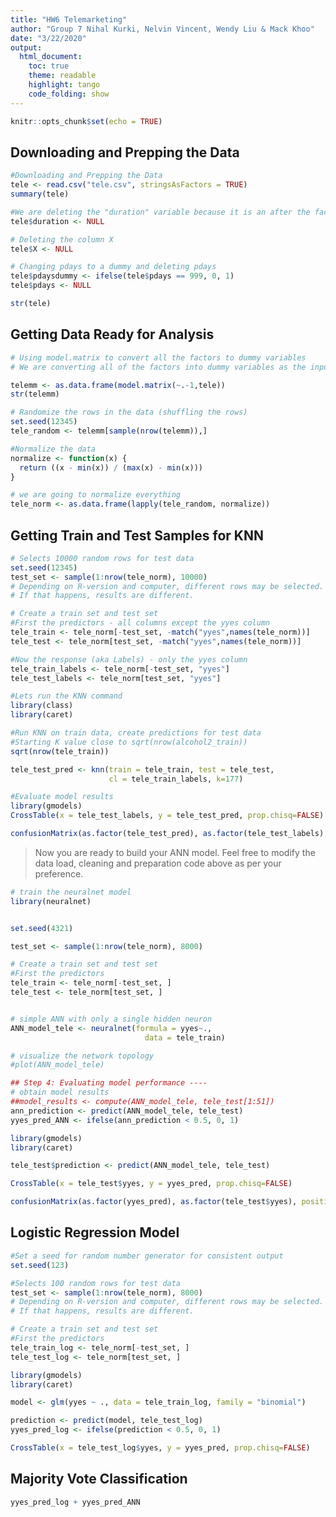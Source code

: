 ```yaml
---
title: "HW6 Telemarketing"
author: "Group 7 Nihal Kurki, Nelvin Vincent, Wendy Liu & Mack Khoo"
date: "3/22/2020"
output:
  html_document:
    toc: true
    theme: readable
    highlight: tango
    code_folding: show
---
```


```r
knitr::opts_chunk$set(echo = TRUE)
```

## Downloading and Prepping the Data

```r
#Downloading and Prepping the Data
tele <- read.csv("tele.csv", stringsAsFactors = TRUE)
summary(tele)

#We are deleting the "duration" variable because it is an after the fact measurement. We only should be using variables that we know before the call
tele$duration <- NULL

# Deleting the column X
tele$X <- NULL

# Changing pdays to a dummy and deleting pdays
tele$pdaysdummy <- ifelse(tele$pdays == 999, 0, 1)
tele$pdays <- NULL

str(tele)

```

## Getting Data Ready for Analysis

```r
# Using model.matrix to convert all the factors to dummy variables
# We are converting all of the factors into dummy variables as the input into knn has to be numeric

telemm <- as.data.frame(model.matrix(~.-1,tele))
str(telemm)

# Randomize the rows in the data (shuffling the rows)
set.seed(12345)
tele_random <- telemm[sample(nrow(telemm)),]

#Normalize the data
normalize <- function(x) {
  return ((x - min(x)) / (max(x) - min(x)))
}

# we are going to normalize everything 
tele_norm <- as.data.frame(lapply(tele_random, normalize))
```


## Getting Train and Test Samples for KNN

```r
# Selects 10000 random rows for test data
set.seed(12345)
test_set <- sample(1:nrow(tele_norm), 10000) 
# Depending on R-version and computer, different rows may be selected. 
# If that happens, results are different. 

# Create a train set and test set
#First the predictors - all columns except the yyes column
tele_train <- tele_norm[-test_set, -match("yyes",names(tele_norm))]
tele_test <- tele_norm[test_set, -match("yyes",names(tele_norm))]

#Now the response (aka Labels) - only the yyes column
tele_train_labels <- tele_norm[-test_set, "yyes"]
tele_test_labels <- tele_norm[test_set, "yyes"]

#Lets run the KNN command
library(class)
library(caret)

#Run KNN on train data, create predictions for test data
#Starting K value close to sqrt(nrow(alcohol2_train))
sqrt(nrow(tele_train))

tele_test_pred <- knn(train = tele_train, test = tele_test,
                      cl = tele_train_labels, k=177)

#Evaluate model results
library(gmodels)
CrossTable(x = tele_test_labels, y = tele_test_pred, prop.chisq=FALSE)

confusionMatrix(as.factor(tele_test_pred), as.factor(tele_test_labels), positive = "1")

```

> Now you are ready to build your ANN model. Feel free to modify the data load, cleaning and preparation code above as per your preference.

```r
# train the neuralnet model
library(neuralnet)


set.seed(4321)

test_set <- sample(1:nrow(tele_norm), 8000) 

# Create a train set and test set
#First the predictors
tele_train <- tele_norm[-test_set, ]
tele_test <- tele_norm[test_set, ]


# simple ANN with only a single hidden neuron
ANN_model_tele <- neuralnet(formula = yyes~.,
                              data = tele_train)

# visualize the network topology
#plot(ANN_model_tele)

## Step 4: Evaluating model performance ----
# obtain model results
##model_results <- compute(ANN_model_tele, tele_test[1:51])
ann_prediction <- predict(ANN_model_tele, tele_test)
yyes_pred_ANN <- ifelse(ann_prediction < 0.5, 0, 1)

library(gmodels)
library(caret)

tele_test$prediction <- predict(ANN_model_tele, tele_test)

CrossTable(x = tele_test$yyes, y = yyes_pred, prop.chisq=FALSE)

confusionMatrix(as.factor(yyes_pred), as.factor(tele_test$yyes), positive = "1")
```


## Logistic Regression Model

```r
#Set a seed for random number generator for consistent output
set.seed(123)

#Selects 100 random rows for test data
test_set <- sample(1:nrow(tele_norm), 8000) 
# Depending on R-version and computer, different rows may be selected. 
# If that happens, results are different. 

# Create a train set and test set
#First the predictors
tele_train_log <- tele_norm[-test_set, ]
tele_test_log <- tele_norm[test_set, ]

library(gmodels)
library(caret)

model <- glm(yyes ~ ., data = tele_train_log, family = "binomial")

prediction <- predict(model, tele_test_log)
yyes_pred_log <- ifelse(prediction < 0.5, 0, 1)

CrossTable(x = tele_test_log$yyes, y = yyes_pred, prop.chisq=FALSE)

```

## Majority Vote Classification

```r
yyes_pred_log + yyes_pred_ANN
```


